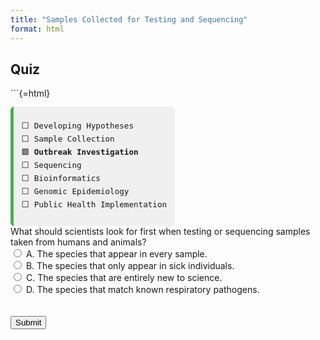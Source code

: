 ```yaml
---
title: "Samples Collected for Testing and Sequencing"
format: html
---
```


## Quiz

```{=html}
<div style="font-family:monospace; font-size: 0.9em; background:#f0f0f0; border-left: 5px solid #4CAF50; padding: 0.75em 1em; margin-top: 1em; border-radius: 6px; width: fit-content;">
⬜ Developing Hypotheses<br>
⬜ Sample Collection<br>
🟩 <strong>Outbreak Investigation</strong><br>
⬜ Sequencing<br>
⬜ Bioinformatics<br>
⬜ Genomic Epidemiology <br>
⬜ Public Health Implementation
</div>


<form id="quiz">
    <label for="question1">What should scientists look for first when testing or sequencing samples taken from humans and animals?</label><br>
    <input type="radio" id="answer1" name="question1" value="A"> A. The species that appear in every sample.<br>
    <input type="radio" id="answer2" name="question1" value="B"> B. The species that only appear in sick individuals.<br>
    <input type="radio" id="answer3" name="question1" value="C"> C. The species that are entirely new to science.<br>
    <input type="radio" id="answer4" name="question1" value="D"> D. The species that match known respiratory pathogens.<br>
    <br>
    <br>
    <input type="button" value="Submit" onclick="checkAnswers()">
</form>

<p id="result"></p>

<script>
    function checkAnswers() {
        var correct = document.getElementById('answer2').checked;
        var resultText = correct ? "Correct! Scientists should look for organisms found only in infected individuals but absent in healthy ones. What do you think? Do you think this could help distingush between normal background microbes and a potential pathogen?" : "Incorrect. Think carefully!";
        document.getElementById('result').innerText = resultText;
    }
</script>